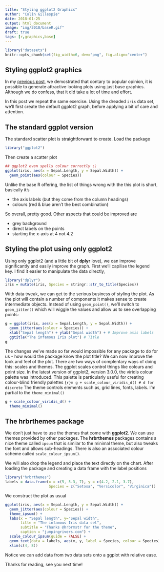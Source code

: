 ```yaml
---
title: "Styling ggplot2 Graphics"
author: "Colin Gillespie"
date: 2018-01-25
output: html_document
image: "img/2018/baseR.gif"
draft: true
tags: [r,graphics,base]
---
```


```r
library("datasets")
knitr::opts_chunk$set(fig_width=6, dev="png", fig.align="center")

```

## Styling ggplot2 graphics

In my [previous post](posts/2018/2018-01-24-base-r-graphics/), we demostrated that contary to popular opinion, it is possible
to generate attractive looking plots using just base graphics. Although we do confess, that it
did take a lot of time and effort.

In this post we repeat the same exercise. Using the dreaded `iris` data set, we'll first
create the default ggplot2 graph, before applying a bit of care and attention.

## The standard ggplot version

The standard scatter plot is straightforward to create. Load the package

```r
library("ggplot2")
```
Then create a scatter plot
```r
## ggplot2 even spells colour correctly ;)
ggplot(iris, aes(x = Sepal.Length, y = Sepal.Width)) + 
  geom_point(aes(colour = Species))
```

Unlike the base R offering, the list of things wrong with the this plot is short, basically
it's 

  * the axis labels (but they come from the column headings)
  * colours (red & blue aren't the best combination)
  
So overall, pretty good. Other aspects that could be improved are 

  * grey background
  * direct labels on the points
  * starting the x-axis at $4$ not $4.2$

## Styling the plot using only ggplot2

Using only ggplot2 (and a little bit of **dplyr** love), we can improve significantly
and easily improve the graph. First we'll capilise the legend key. I find it easier 
to manipulate the data directly,

```r
library("dplyr")
iris = mutate(iris, Species = stringr::str_to_title(Species))
```
With data tweak, we can get to the serious business of styling the plot. As the plot
will contain a number of components it makes sense to create intermediate objects. 
Instead of using `geom_point()`, we'll switch to `geom_jitter()` which will wiggle the
values and allow us to see overlapping points:
```r
g = ggplot(iris, aes(x = Sepal.Length, y = Sepal.Width)) + 
  geom_jitter(aes(colour = Species)) + 
  xlab("Sepal length") + ylab("Sepal width") + # Improve axis labels
  ggtitle("The infamous Iris plot") # Title
g
```
The changes we've made so far would impossible for any package to do for us - how would 
the package know the plot title? We can now improve the look and feel of the plot. There 
are two ways of complentary ways of doing this: scales and themes. The ggplot scales control
things like colours and point size. In the latest version of ggplot2, version 3.0.0,
the viridis colour palette was introduced. This palette is particularly useful for 
creating colour-blind friendly palettes
```{r}m
g + scale_colour_viridis_d() # d for discrete
```
The theme controls elements such as, grid lines, fonts, labels. I'm partial to 
the `theme_minimal()`

```r
g + scale_colour_viridis_d() + 
  theme_minimal()
```

## The hrbrthemes package

We don't just have to use the themes that come with **ggplot2**. We can use themes
provided by other packages. The **hrbrthemes** packages contains a nice theme called
`ipsum` that is similar to the minimal theme, but also tweaks the font and allows sub-headings.
There is also an associated colour scheme called `scale_colour_ipsum()`.

We will also drop the legend and place the text directly on the chart. After 
loading the package and creating a data frame with the label positions

```r
library("hrbrthemes")
labels = data.frame(x = c(5, 5.3, 7), y = c(4.2, 2.1, 3.7), 
                    Species = c("Setosa", "Versicolor", "Virginica"))
```
We construct the plot as usual
```r
ggplot(iris, aes(x = Sepal.Length, y = Sepal.Width)) + 
  geom_jitter(aes(colour = Species)) + 
  theme_ipsum() + 
  labs(x = "Sepal length", y="Sepal width",
       title = "The infamous Iris data set",
       subtitle = "Thanks @hrbrmstr for the theme",
       caption = "jumpingrivers.com") + 
  scale_colour_ipsum(guide = FALSE) + 
  geom_text(data = labels, aes(x, y, label = Species, colour = Species)) + 
  xlim(c(4, 8))
```

Notice we can add data from two data sets onto a ggplot with relative ease. 


Thanks for reading, see you next time! 
